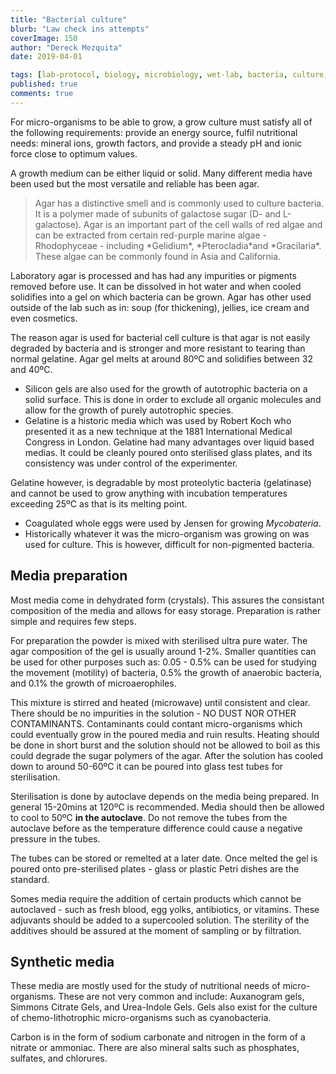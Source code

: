 ```yaml
---
title: "Bacterial culture"
blurb: "Law check ins attempts"
coverImage: 150
author: "Dereck Mezquita"
date: 2019-04-01

tags: [lab-protocol, biology, microbiology, wet-lab, bacteria, culture, media, agar, gelatine, silicon, coagulated-egg, synthetic-media]
published: true
comments: true
---
```


For micro-organisms to be able to grow, a grow culture must satisfy all of the following requirements: provide an energy source, fulfil nutritional needs: mineral ions, growth factors, and provide a steady pH and ionic force close to optimum values.

A growth medium can be either liquid or solid. Many different media have been used but the most versatile and reliable has been agar.

<Blockquote>
    Agar has a distinctive smell and is commonly used to culture bacteria. It is a polymer made of subunits of galactose sugar (D- and L-galactose). Agar is an important part of the cell walls of red algae and can be extracted from certain red-purple marine algae - Rhodophyceae - including *Gelidium*, *Pterocladia*and *Gracilaria*. These algae can be commonly found in Asia and California.
</Blockquote>

Laboratory agar is processed and has had any impurities or pigments removed before use. It can be dissolved in hot water and when cooled solidifies into a gel on which bacteria can be grown. Agar has other used outside of the lab such as in: soup (for thickening), jellies, ice cream and even cosmetics.

The reason agar is used for bacterial cell culture is that agar is not easily degraded by bacteria and is stronger and more resistant to tearing than normal gelatine. Agar gel melts at around 80ºC and solidifies between 32 and 40ºC.

- Silicon gels are also used for the growth of autotrophic bacteria on a solid surface. This is done in order to exclude all organic molecules and allow for the growth of purely autotrophic species.
- Gelatine is a historic media which was used by Robert Koch who presented it as a new technique at the 1881 International Medical Congress in London. Gelatine had many advantages over liquid based medias. It could be cleanly poured onto sterilised glass plates, and its consistency was under control of the experimenter.

Gelatine however, is degradable by most proteolytic bacteria (gelatinase) and cannot be used to grow anything with incubation temperatures exceeding 25ºC as that is its melting point.

- Coagulated whole eggs were used by Jensen for growing *Mycobateria*.
- Historically whatever it was the micro-organism was growing on was used for culture. This is however, difficult for non-pigmented bacteria.

## Media preparation

Most media come in dehydrated form (crystals). This assures the consistant composition of the media and allows for easy storage. Preparation is rather simple and requires few steps.

For preparation the powder is mixed with sterilised ultra pure water. The agar composition of the gel is usually around 1-2%. Smaller quantities can be used for other purposes such as: 0.05 - 0.5% can be used for studying the movement (motility) of bacteria, 0.5% the growth of anaerobic bacteria, and 0.1% the growth of microaerophiles.

This mixture is stirred and heated (microwave) until consistent and clear. There should be no impurities in the solution - NO DUST NOR OTHER CONTAMINANTS. Contaminants could contant micro-organisms which could eventually grow in the poured media and ruin results. Heating should be done in short burst and the solution should not be allowed to boil as this could degrade the sugar polymers of the agar. After the solution has cooled down to around 50-60ºC it can be poured into glass test tubes for sterilisation.

Sterilisation is done by autoclave depends on the media being prepared. In general 15-20mins at 120ºC is recommended. Media should then be allowed to cool to 50ºC **in the autoclave**. Do not remove the tubes from the autoclave before as the temperature difference could cause a negative pressure in the tubes.

The tubes can be stored or remelted at a later date. Once melted the gel is poured onto pre-sterilised plates - glass or plastic Petri dishes are the standard.

Somes media require the addition of certain products which cannot be autoclaved - such as fresh blood, egg yolks, antibiotics, or vitamins. These adjuvants should be added to a supercooled solution. The sterility of the additives should be assured at the moment of sampling or by filtration.

## Synthetic media

These media are mostly used for the study of nutritional needs of micro-organisms. These are not very common and include: Auxanogram gels, Simmons Citrate Gels, and Urea-Indole Gels. Gels also exist for the culture of chemo-lithotrophic micro-organisms such as cyanobacteria.

Carbon is in the form of sodium carbonate and nitrogen in the form of a nitrate or ammoniac. There are also mineral salts such as phosphates, sulfates, and chlorures.